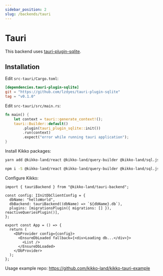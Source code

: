 ```yaml
---
sidebar_position: 2
slug: /backends/tauri
---
```



# Tauri

This backend uses [tauri-plugin-sqlite](https://github.com/lzdyes/tauri-plugin-sqlite).

## Installation

Edit `src-tauri/Cargo.toml`:

```toml
[dependencies.tauri-plugin-sqlite]
git = "https://github.com/lzdyes/tauri-plugin-sqlite"
tag = "v0.1.0"
```

Edit `src-tauri/src/main.rs`:

```rust
fn main() {
    let context = tauri::generate_context!();
    tauri::Builder::default()
        .plugin(tauri_plugin_sqlite::init())
        .run(context)
        .expect("error while running tauri application");
}
```

Install Kikko packages:

<Tabs>
  <TabItem value="yarn" label="yarn" default>

```bash
yarn add @kikko-land/react @kikko-land/query-builder @kikko-land/sql.js @kikko-land/tauri-backend
```

  </TabItem>
  <TabItem value="npm" label="npm">

```bash
npm i -S @kikko-land/react @kikko-land/query-builder @kikko-land/sql.js @kikko-land/tauri-backend
```

  </TabItem>
</Tabs>

Configure Kikko:

```tsx
import { tauriBackend } from "@kikko-land/tauri-backend";

const config: IInitDbClientConfig = {
  dbName: "helloWorld",
  dbBackend: tauriBackend((dbName) => `${dbName}.db`),
  plugins: [migrationsPlugin({ migrations: [] }), reactiveQueriesPlugin()],
};

export const App = () => {
  return (
    <DbProvider config={config}>
      <EnsureDbLoaded fallback={<div>Loading db...</div>}>
        <List />
      </EnsureDbLoaded>
    </DbProvider>
  );
};
```

Usage example repo: https://github.com/kikko-land/kikko-tauri-example
